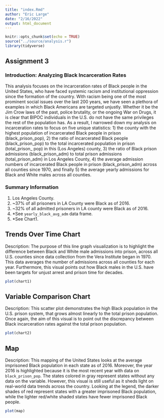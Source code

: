 ```yaml
---
title: "index.Rmd"
author: "Eric Large"
date: "2/16/2022"
output: html_document
---
```


```r
knitr::opts_chunk$set(echo = TRUE)
source("../source/analysis.r")
library(tidyverse)
```

## Assignment 3

### Introduction: Analyzing Black Incarceration Rates

This analysis focuses on the incarceration rates of Black people in the United
States, who have faced systemic racism and institutional oppression since the 
formation of the country. With racism being one of the most prominent social
issues over the last 200 years, we have seen a plethora of examples in which Black
Americans are targeted unjustly. Whether it be the Jim Crow laws of the past,
police brutality, or the ongoing War on Drugs, it is clear that BIPOC individuals
in the U.S. do not have the same privileges the rest of the population has. As a 
result, I narrowed down my analysis on incarceration rates to focus on five unique
statistics: 1) the county with the highest population of incarcerated Black
people in prison (black_prison_pop), 2) the ratio of incarcerated Black people 
(black_prison_pop) to the total incarcerated population in prison (total_prison_
pop) in this (Los Angeles) county, 3) the ratio of Black prison admissions 
(black_prison_adm) to total prison admissions (total_prison_adm) in Los Angeles 
County, 4) the average admission numbers of incarcerated Black people in prison 
(black_prison_adm) across all counties since 1970, and finally 5) the average
yearly admissions for Black and White males across all counties.

### Summary Information

1) Los Angeles County.
2) ~37% of all prisoners in LA County were Black as of 2016.
3) ~32% of all admitted prisoners in LA county were Black as of 2016.
4) *See `yearly_black_avg_adm` data frame.
5) *See Chart1.

## Trends Over Time Chart

Description: The purpose of this line graph visualization is to highlight the
difference between Black and White male admissions into prison, across all U.S.
counties since data collection from the Vera Institute began in 1970. This data
averages the number of admissions across all counties for each year. Furthermore,
this visual points out how Black males in the U.S. have been targets for unjust
arrest and prison time for decades.

```r
plot(chart1)
```

## Variable Comparison Chart

Description: This scatter plot demonstrates the high Black population in the U.S.
prison system, that grows almost linearly to the total prison population. Once
again, the aim of this visual is to point out the discrepancy between Black
incarceration rates against the total prison population.

```r
plot(chart2)
```

## Map

Description: This mapping of the United States looks at the average imprisoned
Black population in each state as of 2016. Moreover, the year 2016 is highlighted
because it is the most recent year with data on `black_prison_pop`. The states
colored in gray represent states without any data on the variable. However, this
visual is still useful as it sheds light on real-world data trends across the 
country. Looking at the legend, the darker shades of red represent states with
a greater imprisoned Black population, while the lighter red/white shaded states
have fewer imprisoned Black people.

```r
plot(map)
```